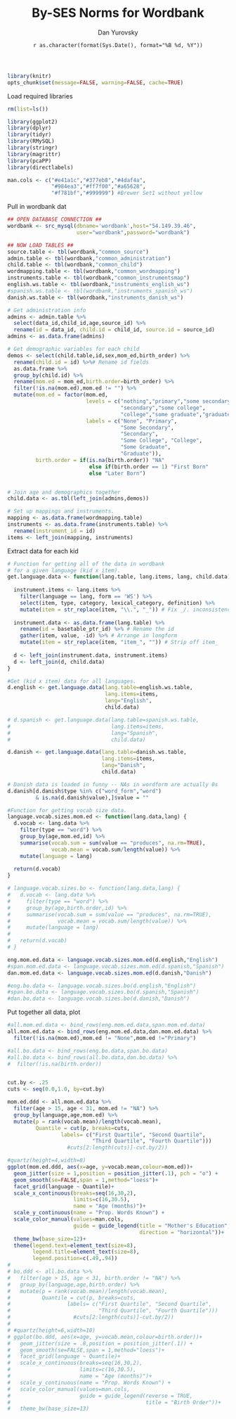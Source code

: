 % By-SES Norms for Wordbank
% Dan Yurovsky
% `r as.character(format(Sys.Date(), format="%B %d, %Y"))`

```r
library(knitr)
opts_chunk$set(message=FALSE, warning=FALSE, cache=TRUE)
```
Load required libraries
```r
rm(list=ls())

library(ggplot2)
library(dplyr)
library(tidyr)
library(RMySQL)
library(stringr)
library(magrittr)
library(pcaPP)
library(directlabels)

man.cols <- c("#e41a1c","#377eb8","#4daf4a",
              "#984ea3","#ff7f00","#a65628",
              "#f781bf","#999999") #Brewer Set1 without yellow
```

Pull in wordbank dat
```r
## OPEN DATABASE CONNECTION ##
wordbank <- src_mysql(dbname='wordbank',host="54.149.39.46",
                      user="wordbank",password="wordbank")

## NOW LOAD TABLES ##
source.table <- tbl(wordbank,"common_source")
admin.table <- tbl(wordbank,"common_administration")
child.table <- tbl(wordbank,"common_child")
wordmapping.table <- tbl(wordbank,"common_wordmapping")
instruments.table <- tbl(wordbank,"common_instrumentsmap")
english.ws.table <- tbl(wordbank,"instruments_english_ws")
#spanish.ws.table <- tbl(wordbank,"instruments_spanish_ws")
danish.ws.table <- tbl(wordbank,"instruments_danish_ws")

# Get administration info
admins <- admin.table %>%
  select(data_id,child_id,age,source_id) %>%
  rename(id = data_id, child.id = child_id, source.id = source_id) 
admins <- as.data.frame(admins)

# Get demographic variables for each child
demos <- select(child.table,id,sex,mom_ed,birth_order) %>%
  rename(child.id = id) %>%# Rename id fields 
  as.data.frame %>%
  group_by(child.id) %>%
  rename(mom.ed = mom_ed,birth.order=birth_order) %>%
  filter(!is.na(mom.ed),mom.ed != "") %>%
  mutate(mom.ed = factor(mom.ed,
                         levels = c("nothing","primary","some secondary",
                                    "secondary","some college",
                                    "college","some graduate","graduate"),
                         labels = c("None", "Primary", 
                                    "Some Secondary", 
                                    "Secondary",
                                    "Some College", "College", 
                                    "Some Graduate",
                                    "Graduate")),
         birth.order = if(is.na(birth.order)) "NA"
                          else if(birth.order == 1) "First Born"
                          else "Later Born")


# Join age and demographics together
child.data <- as.tbl(left_join(admins,demos))

# Set up mappings and instruments.
mapping <- as.data.frame(wordmapping.table)
instruments <- as.data.frame(instruments.table) %>%
  rename(instrument_id = id)
items <- left_join(mapping, instruments)
```

Extract data for each kid
```r
# Function for getting all of the data in wordbank 
# for a given language (kid x item).
get.language.data <- function(lang.table, lang.items, lang, child.data) {
  
  instrument.items <- lang.items %>% 
    filter(language == lang, form == 'WS') %>%
    select(item, type, category, lexical_category, definition) %>%
    mutate(item = str_replace(item, "\\.", "_")) # Fix _/. inconsistencies
  
  instrument.data <- as.data.frame(lang.table) %>%
    rename(id = basetable_ptr_id) %>% # Rename the id
    gather(item, value, -id) %>% # Arrange in longform
    mutate(item = str_replace(item, "item_", "")) # Strip off item_ 
  
  d <- left_join(instrument.data, instrument.items)
  d <- left_join(d, child.data)
}

#Get (kid x item) data for all languages.
d.english <- get.language.data(lang.table=english.ws.table, 
                               lang.items=items, 
                               lang="English",
                               child.data)

# d.spanish <- get.language.data(lang.table=spanish.ws.table, 
#                                lang.items=items, 
#                                lang="Spanish",
#                                child.data)

d.danish <- get.language.data(lang.table=danish.ws.table, 
                              lang.items=items, 
                              lang="Danish",
                              child.data)

# Danish data is loaded in funny -- NAs in wordform are actually 0s
d.danish[d.danish$type %in% c("word_form","word")
         & is.na(d.danish$value),]$value = ""

#Function for getting vocab size data.
language.vocab.sizes.mom.ed <- function(lang.data,lang) {
  d.vocab <- lang.data %>%
    filter(type == "word") %>%
    group_by(age,mom.ed,id) %>%
    summarise(vocab.sum = sum(value == "produces", na.rm=TRUE),
              vocab.mean = vocab.sum/length(value)) %>%
    mutate(language = lang)
  
  return(d.vocab)
}

# language.vocab.sizes.bo <- function(lang.data,lang) {
#   d.vocab <- lang.data %>%
#     filter(type == "word") %>%
#     group_by(age,birth.order,id) %>%
#     summarise(vocab.sum = sum(value == "produces", na.rm=TRUE),
#               vocab.mean = vocab.sum/length(value)) %>%
#     mutate(language = lang)
#   
#   return(d.vocab)
# }

eng.mom.ed.data <- language.vocab.sizes.mom.ed(d.english,"English")
#span.mom.ed.data <- language.vocab.sizes.mom.ed(d.spanish,"Spanish")
dan.mom.ed.data <- language.vocab.sizes.mom.ed(d.danish,"Danish")

#eng.bo.data <- language.vocab.sizes.bo(d.english,"English")
#span.bo.data <- language.vocab.sizes.bo(d.spanish,"Spanish")
#dan.bo.data <- language.vocab.sizes.bo(d.danish,"Danish")
```

Put together all data, plot
```r
#all.mom.ed.data <- bind_rows(eng.mom.ed.data,span.mom.ed.data)
all.mom.ed.data <- bind_rows(eng.mom.ed.data,dan.mom.ed.data) %>%
  filter(!is.na(mom.ed),mom.ed != "None",mom.ed !="Primary")

#all.bo.data <- bind_rows(eng.bo.data,span.bo.data)
#all.bo.data <- bind_rows(all.bo.data,dan.bo.data) %>%
#  filter(!is.na(birth.order))


cut.by <- .25
cuts <- seq(0.0,1.0, by=cut.by)

mom.ed.ddd <- all.mom.ed.data %>% 
  filter(age > 15, age < 31, mom.ed != "NA") %>%
  group_by(language,age,mom.ed) %>%
  mutate(p = rank(vocab.mean)/length(vocab.mean),
         Quantile = cut(p, breaks=cuts, 
                 labels= c("First Quartile", "Second Quartile",
                           "Third Quartile", "Fourth Quartile")))
                   #cuts[2:length(cuts)]-cut.by/2))

#quartz(height=4,width=8)
ggplot(mom.ed.ddd, aes(x=age, y=vocab.mean,colour=mom.ed))+
  geom_jitter(size = 1,position = position_jitter(.1), pch = "o") +
  geom_smooth(se=FALSE,span = 1,method="loess")+
  facet_grid(language ~ Quantile)+
  scale_x_continuous(breaks=seq(16,30,2),
                     limits=c(16,30.5),
                     name = "Age (months)")+
  scale_y_continuous(name = "Prop. Words Known") +
  scale_color_manual(values=man.cols,
                     guide = guide_legend(title = "Mother's Education",
                                          direction = "horizontal"))+
  theme_bw(base_size=12)+
  theme(legend.text=element_text(size=8),
        legend.title=element_text(size=8),
        legend.position=c(.49,.94))
# 
# bo.ddd <- all.bo.data %>% 
#   filter(age > 15, age < 31, birth.order != "NA") %>%
#   group_by(language,age,birth.order) %>%
#   mutate(p = rank(vocab.mean)/length(vocab.mean),
#          Quantile = cut(p, breaks=cuts, 
#                  labels= c("First Quartile", "Second Quartile",
#                            "Third Quartile", "Fourth Quartile")))
#                    #cuts[2:length(cuts)]-cut.by/2))
# 
# #quartz(height=6,width=10)
# ggplot(bo.ddd, aes(x=age, y=vocab.mean,colour=birth.order))+
#   geom_jitter(size = .8,position = position_jitter(.1)) +
#   geom_smooth(se=FALSE,span = 1,method="loess")+
#   facet_grid(language ~ Quantile)+
#   scale_x_continuous(breaks=seq(16,30,2),
#                      limits=c(16,30.5),
#                      name = "Age (months)")+
#   scale_y_continuous(name = "Prop. Words Known") +
#   scale_color_manual(values=man.cols,
#                      guide = guide_legend(reverse = TRUE,
#                                           title = "Birth Order"))+
#   theme_bw(base_size=13)
```
